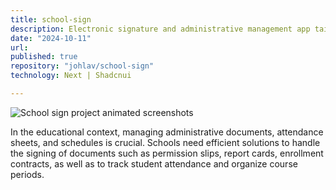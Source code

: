 ```yaml
---
title: school-sign
description: Electronic signature and administrative management app tailored to a school's needs.
date: "2024-10-11"
url:
published: true
repository: "johlav/school-sign"
technology: Next | Shadcnui

---
```



<img src="/school-sign-animated-screenshots.gif" alt="School sign project animated screenshots" />

In the educational context, managing administrative documents, attendance sheets, and schedules is crucial. Schools need efficient solutions to handle the signing of documents such as permission slips, report cards, enrollment contracts, as well as to track student attendance and organize course periods.
